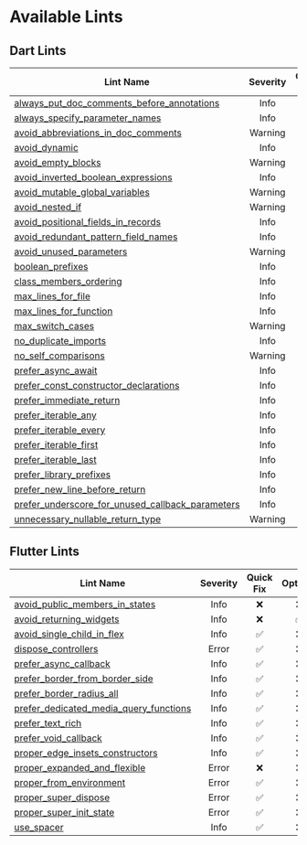 # Available Lints

## Dart Lints

| Lint Name                                          | Severity | Quick Fix | Options | Preset |
| -------------------------------------------------- |:--------:|:---------:|:-------:|:------:|
| [always_put_doc_comments_before_annotations]       |   Info   |    ✅     |   ❌    |   ✅    |
| [always_specify_parameter_names]                   |   Info   |    ❌     |   ❌    |   ✅    |
| [avoid_abbreviations_in_doc_comments]              | Warning  |    ❌     |   ✅    |   ✅    |
| [avoid_dynamic]                                    |   Info   |    ❌     |   ❌    |   ✅    |
| [avoid_empty_blocks]                               | Warning  |    ❌     |   ❌    |   ✅    |
| [avoid_inverted_boolean_expressions]               |   Info   |    ✅     |   ❌    |   ✅    |
| [avoid_mutable_global_variables]                   | Warning  |    ❌     |   ❌    |   ✅    |
| [avoid_nested_if]                                  | Warning  |    ❌     |   ✅    |   ✅    |
| [avoid_positional_fields_in_records]               |   Info   |    ❌     |   ❌    |   ✅    |
| [avoid_redundant_pattern_field_names]              |   Info   |    ✅     |   ❌    |   ✅    |
| [avoid_unused_parameters]                          | Warning  |    ❌     |   ✅    |   ✅    |
| [boolean_prefixes]                                 |   Info   |    ❌     |   ✅    |   ❌    |
| [class_members_ordering]                           |   Info   |    ❌     |   ❌    |   ❌    |
| [max_lines_for_file]                               |   Info   |    ❌     |   ✅    |   ❌    |
| [max_lines_for_function]                           |   Info   |    ❌     |   ✅    |   ❌    |
| [max_switch_cases]                                 | Warning  |    ❌     |   ✅    |   ❌    |
| [no_duplicate_imports]                             |   Info   |    ❌     |   ❌    |   ✅    |
| [no_self_comparisons]                              | Warning  |    ❌     |   ❌    |   ✅    |
| [prefer_async_await]                               |   Info   |    ❌     |   ❌    |   ✅    |
| [prefer_const_constructor_declarations]            |   Info   |    ✅     |   ❌    |   ✅    |
| [prefer_immediate_return]                          |   Info   |    ✅     |   ❌    |   ❌    |
| [prefer_iterable_any]                              |   Info   |    ✅     |   ❌    |   ✅    |
| [prefer_iterable_every]                            |   Info   |    ✅     |   ❌    |   ✅    |
| [prefer_iterable_first]                            |   Info   |    ✅     |   ❌    |   ✅    |
| [prefer_iterable_last]                             |   Info   |    ✅     |   ❌    |   ✅    |
| [prefer_library_prefixes]                          |   Info   |    ✅     |   ✅    |   ✅    |
| [prefer_new_line_before_return]                    |   Info   |    ✅     |   ❌    |   ❌    |
| [prefer_underscore_for_unused_callback_parameters] |   Info   |    ❌     |   ❌    |   ✅    |
| [unnecessary_nullable_return_type]                 | Warning  |    ✅     |   ❌    |   ✅    |

## Flutter Lints

| Lint Name                                | Severity | Quick Fix | Options | Preset |
| ---------------------------------------- |:--------:|:---------:|:-------:|:------:|
| [avoid_public_members_in_states]         |   Info   |    ❌     |   ❌    |   ✅   |
| [avoid_returning_widgets]                |   Info   |    ❌     |   ✅    |   ✅   |
| [avoid_single_child_in_flex]             |   Info   |    ✅     |   ❌    |   ✅   |
| [dispose_controllers]                    |  Error   |    ✅     |   ❌    |   ✅   |
| [prefer_async_callback]                  |   Info   |    ✅     |   ❌    |   ✅   |
| [prefer_border_from_border_side]         |   Info   |    ✅     |   ❌    |   ✅   |
| [prefer_border_radius_all]               |   Info   |    ✅     |   ❌    |   ✅   |
| [prefer_dedicated_media_query_functions] |   Info   |    ✅     |   ❌    |   ✅   |
| [prefer_text_rich]                       |   Info   |    ✅     |   ❌    |   ✅   |
| [prefer_void_callback]                   |   Info   |    ✅     |   ❌    |   ✅   |
| [proper_edge_insets_constructors]        |   Info   |    ✅     |   ❌    |   ✅   |
| [proper_expanded_and_flexible]           |  Error   |    ❌     |   ❌    |   ✅   |
| [proper_from_environment]                |  Error   |    ✅     |   ❌    |   ✅   |
| [proper_super_dispose]                   |  Error   |    ✅     |   ❌    |   ✅   |
| [proper_super_init_state]                |  Error   |    ✅     |   ❌    |   ✅   |
| [use_spacer]                             |   Info   |    ✅     |   ❌    |   ✅   |

<!-- Dart Lints -->

[always_put_doc_comments_before_annotations]: https://docs.page/charlescyt/pyramid_lint/dart-lints/always_put_doc_comments_before_annotations
[always_specify_parameter_names]: https://docs.page/charlescyt/pyramid_lint/dart-lints/always_specify_parameter_names
[avoid_abbreviations_in_doc_comments]: https://docs.page/charlescyt/pyramid_lint/dart-lints/avoid_abbreviations_in_doc_comments
[avoid_dynamic]: https://docs.page/charlescyt/pyramid_lint/dart-lints/avoid_dynamic
[avoid_empty_blocks]: https://docs.page/charlescyt/pyramid_lint/dart-lints/avoid_empty_blocks
[avoid_inverted_boolean_expressions]: https://docs.page/charlescyt/pyramid_lint/dart-lints/avoid_inverted_boolean_expressions
[avoid_mutable_global_variables]: https://docs.page/charlescyt/pyramid_lint/dart-lints/avoid_mutable_global_variables
[avoid_nested_if]: https://docs.page/charlescyt/pyramid_lint/dart-lints/avoid_nested_if
[avoid_positional_fields_in_records]: https://docs.page/charlescyt/pyramid_lint/dart-lints/avoid_positional_fields_in_records
[avoid_redundant_pattern_field_names]: https://docs.page/charlescyt/pyramid_lint/dart-lints/avoid_redundant_pattern_field_names
[avoid_unused_parameters]: https://docs.page/charlescyt/pyramid_lint/dart-lints/avoid_unused_parameters
[boolean_prefixes]: https://docs.page/charlescyt/pyramid_lint/dart-lints/boolean_prefixes
[class_members_ordering]: https://docs.page/charlescyt/pyramid_lint/dart-lints/class_members_ordering
[max_lines_for_file]: https://docs.page/charlescyt/pyramid_lint/dart-lints/max_lines_for_file
[max_lines_for_function]: https://docs.page/charlescyt/pyramid_lint/dart-lints/max_lines_for_function
[max_switch_cases]: https://docs.page/charlescyt/pyramid_lint/dart-lints/max_switch_cases
[no_duplicate_imports]: https://docs.page/charlescyt/pyramid_lint/dart-lints/no_duplicate_imports
[no_self_comparisons]: https://docs.page/charlescyt/pyramid_lint/dart-lints/no_self_comparisons
[prefer_async_await]: https://docs.page/charlescyt/pyramid_lint/dart-lints/prefer_async_await
[prefer_const_constructor_declarations]: https://docs.page/charlescyt/pyramid_lint/dart-lints/prefer_const_constructor_declarations
[prefer_immediate_return]: https://docs.page/charlescyt/pyramid_lint/dart-lints/prefer_immediate_return
[prefer_iterable_any]: https://docs.page/charlescyt/pyramid_lint/dart-lints/prefer_iterable_any
[prefer_iterable_every]: https://docs.page/charlescyt/pyramid_lint/dart-lints/prefer_iterable_every
[prefer_iterable_first]: https://docs.page/charlescyt/pyramid_lint/dart-lints/prefer_iterable_first
[prefer_iterable_last]: https://docs.page/charlescyt/pyramid_lint/dart-lints/prefer_iterable_last
[prefer_library_prefixes]: https://docs.page/charlescyt/pyramid_lint/dart-lints/prefer_library_prefixes
[prefer_new_line_before_return]: https://docs.page/charlescyt/pyramid_lint/dart-lints/prefer_new_line_before_return
[prefer_underscore_for_unused_callback_parameters]: https://docs.page/charlescyt/pyramid_lint/dart-lints/prefer_underscore_for_unused_callback_parameters
[unnecessary_nullable_return_type]: https://docs.page/charlescyt/pyramid_lint/dart-lints/unnecessary_nullable_return_type

<!-- Flutter Lints -->

[avoid_public_members_in_states]: https://docs.page/charlescyt/pyramid_lint/flutter-lints/avoid_public_members_in_states
[avoid_returning_widgets]: https://docs.page/charlescyt/pyramid_lint/flutter-lints/avoid_returning_widgets
[avoid_single_child_in_flex]: https://docs.page/charlescyt/pyramid_lint/flutter-lints/avoid_single_child_in_flex
[dispose_controllers]: https://docs.page/charlescyt/pyramid_lint/flutter-lints/dispose_controllers
[prefer_async_callback]: https://docs.page/charlescyt/pyramid_lint/flutter-lints/prefer_async_callback
[prefer_border_from_border_side]: https://docs.page/charlescyt/pyramid_lint/flutter-lints/prefer_border_from_border_side
[prefer_border_radius_all]: https://docs.page/charlescyt/pyramid_lint/flutter-lints/prefer_border_radius_all
[prefer_dedicated_media_query_functions]: https://docs.page/charlescyt/pyramid_lint/flutter-lints/prefer_dedicated_media_query_functions
[prefer_text_rich]: https://docs.page/charlescyt/pyramid_lint/flutter-lints/prefer_text_rich
[prefer_void_callback]: https://docs.page/charlescyt/pyramid_lint/flutter-lints/prefer_void_callback
[proper_edge_insets_constructors]: https://docs.page/charlescyt/pyramid_lint/flutter-lints/proper_edge_insets_constructors
[proper_expanded_and_flexible]: https://docs.page/charlescyt/pyramid_lint/flutter-lints/proper_expanded_and_flexible
[proper_from_environment]: https://docs.page/charlescyt/pyramid_lint/flutter-lints/proper_from_environment
[proper_super_dispose]: https://docs.page/charlescyt/pyramid_lint/flutter-lints/proper_super_dispose
[proper_super_init_state]: https://docs.page/charlescyt/pyramid_lint/flutter-lints/proper_super_init_state
[use_spacer]: https://docs.page/charlescyt/pyramid_lint/flutter-lints/use_spacer
